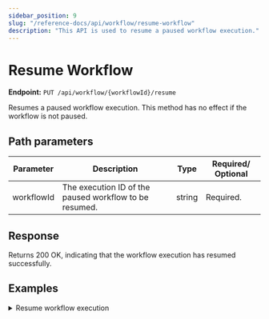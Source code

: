 ```yaml
---
sidebar_position: 9
slug: "/reference-docs/api/workflow/resume-workflow"
description: "This API is used to resume a paused workflow execution."
---
```



# Resume Workflow

**Endpoint:** `PUT /api/workflow/{workflowId}/resume`

Resumes a paused workflow execution. This method has no effect if the workflow is not paused.

## Path parameters

| Parameter  | Description                                            | Type   | Required/ Optional |
| ---------- | ------------------------------------------------------ | ------ | ------------------ |
| workflowId | The execution ID of the paused workflow to be resumed. | string | Required.          |

## Response

Returns 200 OK, indicating that the workflow execution has resumed successfully.

## Examples

<details>
<summary>Resume workflow execution</summary>

**Request**

```shell
curl -X 'PUT' \
  'https://<YOUR_CLUSTER>/api/workflow/2ce9207f-d4a6-11ef-87b1-b2b27c52ebde/resume' \
  -H 'accept: */*' \
  -H 'X-Authorization: <TOKEN>'
```

**Response**

Returns 200 OK, indicating that the workflow execution has resumed successfully.

</details>
